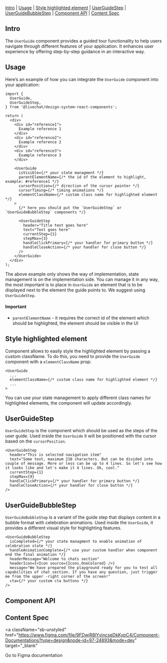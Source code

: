 

<Meta of={Stories} />

<Title>UserGuide</Title>

[Intro](#Intro) | [Usage](#Usage) | [Style highlighted element](#style) | [UserGuideStep](#UserGuideStep) | [UserGuideBubbleStep](#UserGuideBubbleStep) | [Component API](#ComponentAPI) | [Content Spec](#ContentSpec)

## Intro <a id="Intro" />

The `UserGuide` component provides a guided tour functionality to help users navigate through different features of your application. It enhances user experience by offering step-by-step guidance in an interactive way.

## Usage <a id="Usage" />

Here’s an example of how you can integrate the `UserGuide` component into your application:

```tsx
import {
  UserGuide,
  UserGuideStep,
} from '@livechat/design-system-react-components';

return (
  <div>
    <div id="reference1">
      Example reference 1
    </div>
    <div id="reference2">
      Example reference 2
    </div>
    <div id="reference3">
      Example reference 3
    </div>

    <UserGuide
      isVisible={/* your state managment */}
      parentElementName={/* the id of the element to highlight, example: #reference1 */}
      cursorPosition={/* direction of the cursor pointer */}
      cursorTiming={/* timing animations */}
      elementClassName={/* custom class name for highlighted element */}
    >
      {/* here you should put the `UserGuideStep` or `UserGuideBubbleStep` components */}

      <UserGuideStep
        header="Title text goes here"
        text="Text goes here"
        currentStep={1}
        stepMax={3}
        handleClickPrimary={/* your handler for primary button */}
        handleCloseAction={/* your handler for close button */}
      />
    </UserGuide>
  </div>
);
```

The above example only shows the way of implementation, state management is on the implementation side. 
You can manage it in any way, the most important is to place in `UserGuide` an element that is to be 
displayed next to the element the guide points to. We suggest using `UserGuideStep`.

#### Important

- `parentElementName` - it requires the correct id of the element which should be highlighted, the element should be visible in the UI

## Style highlighted element <a id="style" />

Component allows to easily style the highlighted element by passing a custom className. To do this, you need to provide the `UserGuide` component with a `elementClassName` prop:

```tsx
<UserGuide
  ...
  elementClassName={/* custom class name for highlighted element */}
  ...
>
```

You can use your state management to apply different class names for highlighted elements, the component will update accordingly.

## UserGuideStep <a id="UserGuideStep" />

`UserGuideStep` is the component which should be used as the steps of the user guide. Used inside the `UserGuide` it will be positioned with the cursor based on the `cursorPosition`.

<Canvas of={Stories.UserGuideStepExample} />

```tsx
<UserGuideStep
  header="This is selected navigation item"
  text="Some text, maximum 210 characters. But can be divided into couple of message. More or less can be up to 4 lines. So let's see how it looks like and let's make it 4 lines. Ok, cool."
  currentStep={1}
  stepMax={9}
  handleClickPrimary={/* your handler for primary button */}
  handleCloseAction={/* your handler for close button */}
/>
```

## UserGuideBubbleStep <a id="UserGuideBubbleStep" />

`UserGuideBubbleStep` is a variant of the guide step that displays content in a bubble format with celebration animations. Used inside the `UserGuide`, it provides a different visual style for highlighting features.

<Canvas of={Stories.UserGuideBubbleStepExample} />

```tsx
<UserGuideBubbleStep
  isCompleted={/* your state managment to enable animation of celebration state */}
  handleAnimationComplete={/* use your custom handler when component end the final animation */}
  headerMessage="Welcome to chats section"
  headerIcon={<Icon source={Icons.OneColored} />}
  message="We have prepared the playground ready for you to test all capabilities of chat section. If you have any question, just trigger me from the upper -right corner of the screen!"
  cta={/* your custom cta buttons */}
/>
```

## Component API <a id="ComponentAPI" />

<ArgTypes of={Stories.Example} sort="requiredFirst" />

## Content Spec <a id="ContentSpec" />

<a
  className="sb-unstyled"
  href="https://www.figma.com/file/9FDwjR8lYvincseDkKypC4/Component-Documentations?type=design&node-id=97-24893&mode=dev"
  target="_blank"
>
  Go to Figma documentation
</a> 